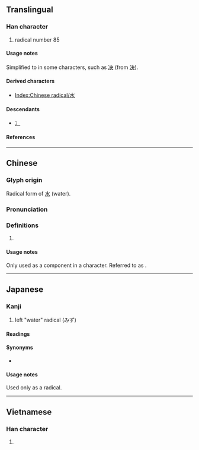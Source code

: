 {{also|水|冫|シ}}
{{character info}}
{{character info|⺡}}
==Translingual==
{{stroke order|type=animate}}

===Han character===
{{Han char|rn=85|rad=水|as=00|sn=3|four=|canj=XXYM,YM|ids=⿱⺀㇀}}

# radical number 85

====Usage notes====
Simplified to {{m|mul|冫||ice radical|sc=Hani}} in some characters, such as [[决]] (from [[決]]).

====Derived characters====
* [[Index:Chinese radical/水]]

====Descendants====
* [[冫]] {{qualifier|as simplification, as in 决, from 決}}

====References====
{{Han ref|kx=0603.011|dkj=17085|dj=0996.010|hdz=31545.011|uh=6C35}}

----

==Chinese==
{{zh-forms}}
{{zh-wp|en:Radical 85}}

===Glyph origin===
Radical form of [[水]] (water).

===Pronunciation===
{{zh-pron
|m=shuǐ
|c=seoi2
|mn=chúi
|cat=
}}

===Definitions===
{{zh-hanzi}}

# {{n-g|radical form of {{l|zh|水}}.}}

====Usage notes====
Only used as a component in a character. Referred to as {{zh-l|三點水}}. 
----

==Japanese==

===Kanji===
{{ja-kanji|grade=r|rs=水00}}

# left "water" radical (みず)

====Readings====
{{ja-readings
|kun=さんずい
}}

====Synonyms====
* {{l|ja|水}}

====Usage notes====
Used only as a radical.

----

==Vietnamese==

===Han character===
{{vi-readings|reading=thuỷ}}

# {{rfdef|vi}}

{{cln|vi|Han tu}}